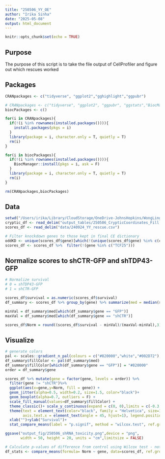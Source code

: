 ```yaml
---
title: "250506_YY_OE"
author: "Irika Sinha"
date: "2025-05-08"
output: html_document
---
```


```r
knitr::opts_chunk$set(echo = TRUE)
```

## Purpose

The purpose of this script is to take the file output of CellProfiler and figure out which rescues worked

## Packages

```r
CRANpackages <- c("tidyverse", "ggplot2","gghighlight","ggpubr")

# CRANpackages <- c("tidyverse", "ggplot2", "ggpubr", "ggstats","BiocManager","viridis","gghighlight", "ggrepel")
biocPackages <- c()

for(i in CRANpackages){
  if(!(i %in% rownames(installed.packages()))){
    install.packages(pkgs = i)
  }
  library(package = i, character.only = T, quietly = T)
  rm(i)
}

for(i in biocPackages){
  if(!(i %in% rownames(installed.packages()))){
    BiocManager::install(pkgs = i, ask = F)
  }
  library(package = i, character.only = T, quietly = T)
  rm(i)
}

rm(CRANpackages,biocPackages)

```

## Data
```r
setwd("/Users/irika/Library/CloudStorage/OneDrive-JohnsHopkins/WongLing/Scripts/250325_NMDi")
cryptic_df <- read_delim("output_tables/250506_CrypticCoordinates_Fill.csv")
scores_df <- read_delim("data/240924_YY_rescue.csv")

# Filter knockdown genes to those kept in final CE dictionary
oddKD <- unique(scores_df$gene)[which(!(unique(scores_df$gene) %in% c(cryptic_df$`Gene Symbol`, "GFP","shCTR")))]
scores_df <- scores_df %>%  filter(!(gene %in% c("TCF25")))

```

## Normalize scores to shCTR-GFP and shTDP43-GFP
```r
# Normalize survival
# 0 = shTDP43-GFP
# 1 = shCTR-GFP

scores_df$survival = as.numeric(scores_df$survival)
df_summary <- scores_df %>% group_by(gene) %>% summarize(med = median(survival)) %>% arrange(med)

minVal = df_summary$med[which(df_summary$gene == "GFP")]
maxVal = df_summary$med[which(df_summary$gene == "shCTR")]

scores_df$Norm = round((scores_df$survival - minVal)/(maxVal-minVal),3)


```



## Visualize
```r
# generate colors
pal <- scales::gradient_n_pal(colours = c("#820000","white","#002D72"), values= c(0, 0.253,0.5))
df_summary$fillColor <- pal(df_summary$med)
df_summary$fillColor[which(df_summary$gene == "GFP")] = "#820000"
order = df_summary$gene

scores_df %>% mutate(gene = factor(gene, levels = order)) %>%
  filter(gene != "shCTR")%>%
  ggplot(aes(x=gene,y=Norm, fill = gene)) +
  geom_jitter(alpha=0.5, width=0.2, size=1.5, color="black")+
  geom_boxplot(alpha=0.7, outliers = F) + 
  scale_fill_manual(values=df_summary$fillColor) +
  theme_classic()+ scale_y_continuous(expand = c(0, 0),limits = c(-0.3,0.7))+
  theme(text = element_text(color="black", family = "Helvetica", size=15),
        axis.text.x = element_text(angle = 45, hjust=1), legend.position = "none")+
  xlab("")+ylab("Survival")+
  stat_compare_means(label = "p.signif", method = "wilcox.test", ref.group = "GFP")

ggsave("output_fig/250506_shRNA_toxicity.png",device = "png", 
       width = 50, height = 20, units = "cm",limitsize = FALSE)

# Calculate p-values of difference from control using Wilcox test - not normalized
df_stats <- compare_means(formula= Norm ~ gene, data=scores_df, ref.group = "GFP", method = "wilcox.test")


```


